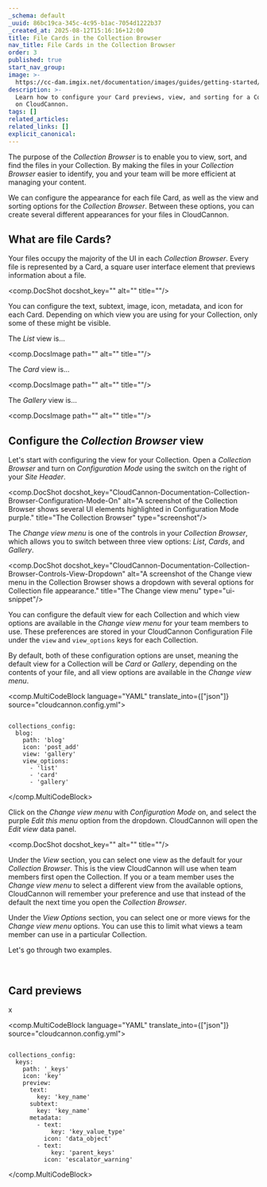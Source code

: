 ```yaml
---
_schema: default
_uuid: 86bc19ca-345c-4c95-b1ac-7054d1222b37
_created_at: 2025-08-12T15:16:16+12:00
title: File Cards in the Collection Browser
nav_title: File Cards in the Collection Browser
order: 3
published: true
start_nav_group:
image: >-
  https://cc-dam.imgix.net/documentation/images/guides/getting-started/guide-thumbnails/CloudCannon-Getting-Started-Thumbnail-Universal.png
description: >-
  Learn how to configure your Card previews, view, and sorting for a Collection
  on CloudCannon.
tags: []
related_articles:
related_links: []
explicit_canonical:
---
```

The purpose of the *Collection Browser* is to enable you to view, sort, and find the files in your Collection. By making the files in your *Collection Browser* easier to identify, you and your team will be more efficient at managing your content.

We can configure the appearance for each file Card, as well as the view and sorting options for the *Collection Browser*. Between these options, you can create several different appearances for your files in CloudCannon.

## What are file Cards?

Your files occupy the majority of the UI in each *Collection Browser*. Every file is represented by a Card, a square user interface element that previews information about a file.

<comp.DocShot docshot_key="" alt="" title=""/>

You can configure the text, subtext, image, icon, metadata, and icon for each Card. Depending on which view you are using for your Collection, only some of these might be visible.

The *List* view is...

<comp.DocsImage path="" alt="" title=""/>

The *Card* view is...

<comp.DocsImage path="" alt="" title=""/>

The *Gallery* view is...

<comp.DocsImage path="" alt="" title=""/>

## Configure the *Collection Browser* view

Let's start with configuring the view for your Collection. Open a *Collection Browser* and turn on *Configuration Mode* using the switch on the right of your *Site Header*.

<comp.DocShot docshot_key="CloudCannon-Documentation-Collection-Browser-Configuration-Mode-On" alt="A screenshot of the Collection Browser shows several UI elements highlighted in Configuration Mode purple." title="The Collection Browser" type="screenshot"/>

The *Change view menu* is one of the controls in your *Collection Browser*, which allows you to switch between three view options: *List*, *Cards*, and *Gallery*.

<comp.DocShot docshot_key="CloudCannon-Documentation-Collection-Browser-Controls-View-Dropdown" alt="A screenshot of the Change view menu in the Collection Browser shows a dropdown with several options for Collection file appearance." title="The Change view menu" type="ui-snippet"/>

You can configure the default view for each Collection and which view options are available in the *Change view menu* for your team members to use. These preferences are stored in your CloudCannon Configuration File under the `view` and `view_options` keys for each Collection.

By default, both of these configuration options are unset, meaning the default view for a Collection will be *Card* or *Gallery*, depending on the contents of your file, and all view options are available in the *Change view menu*.

<comp.MultiCodeBlock language="YAML" translate_into={["json"]} source="cloudcannon.config.yml">
``````````

collections_config:
  blog:
    path: 'blog'
    icon: 'post_add'
    view: 'gallery'
    view_options:
      - 'list'
      - 'card'
      - 'gallery'

``````````
</comp.MultiCodeBlock>

Click on the *Change view menu* with *Configuration Mode* on, and select the purple *Edit this menu* option from the dropdown. CloudCannon will open the *Edit view* data panel.

<comp.DocShot docshot_key="" alt="" title=""/>

Under the *View* section, you can select one view as the default for your *Collection Browser*. This is the view CloudCannon will use when team members first open the Collection. If you or a team member uses the *Change view menu* to select a different view from the available options, CloudCannon will remember your preference and use that instead of the default the next time you open the *Collection Browser*.

Under the *View Options* section, you can select one or more views for the *Change view menu* options. You can use this to limit what views a team member can use in a particular Collection.

Let's go through two examples.

&nbsp;

## Card previews

x

<comp.MultiCodeBlock language="YAML" translate_into={["json"]} source="cloudcannon.config.yml">
``````````

collections_config:
  keys:
    path: '_keys'
    icon: 'key'
    preview:
      text:
        key: 'key_name'
      subtext:
        key: 'key_name'
      metadata:
        - text:
            key: 'key_value_type'
          icon: 'data_object'
        - text:
            key: 'parent_keys'
          icon: 'escalator_warning'

``````````
</comp.MultiCodeBlock>